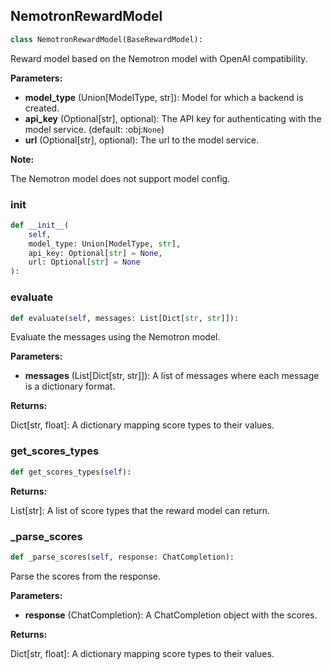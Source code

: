 <a id="camel.models.reward.nemotron_model"></a>

<a id="camel.models.reward.nemotron_model.NemotronRewardModel"></a>

## NemotronRewardModel

```python
class NemotronRewardModel(BaseRewardModel):
```

Reward model based on the Nemotron model with OpenAI compatibility.

**Parameters:**

- **model_type** (Union[ModelType, str]): Model for which a backend is created.
- **api_key** (Optional[str], optional): The API key for authenticating with the model service. (default: :obj:`None`)
- **url** (Optional[str], optional): The url to the model service.

**Note:**

The Nemotron model does not support model config.

<a id="camel.models.reward.nemotron_model.NemotronRewardModel.__init__"></a>

### __init__

```python
def __init__(
    self,
    model_type: Union[ModelType, str],
    api_key: Optional[str] = None,
    url: Optional[str] = None
):
```

<a id="camel.models.reward.nemotron_model.NemotronRewardModel.evaluate"></a>

### evaluate

```python
def evaluate(self, messages: List[Dict[str, str]]):
```

Evaluate the messages using the Nemotron model.

**Parameters:**

- **messages** (List[Dict[str, str]]): A list of messages where each message is a dictionary format.

**Returns:**

  Dict[str, float]:  A dictionary mapping score types to their
values.

<a id="camel.models.reward.nemotron_model.NemotronRewardModel.get_scores_types"></a>

### get_scores_types

```python
def get_scores_types(self):
```

**Returns:**

  List[str]: A list of score types that the reward model can return.

<a id="camel.models.reward.nemotron_model.NemotronRewardModel._parse_scores"></a>

### _parse_scores

```python
def _parse_scores(self, response: ChatCompletion):
```

Parse the scores from the response.

**Parameters:**

- **response** (ChatCompletion): A ChatCompletion object with the scores.

**Returns:**

  Dict[str, float]: A dictionary mapping score types to their values.
